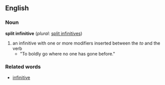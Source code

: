 ==English==

{{wikipedia}}

===Noun===
'''split infinitive''' (''plural'': [[split infinitives]])

#an infinitive with one or more modifiers inserted between the ''to'' and the verb
#*"To boldly go where no one has gone before."

===Related words===

*[[infinitive]]